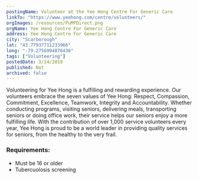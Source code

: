 ```yaml
---
postingName: Volunteer at the Yee Hong Centre For Generic Care
linkTo: "https://www.yeehong.com/centre/volunteers/"
orgImages: /resources/PuMPDirect.png
orgName: Yee Hong Centre For Generic Care
address: Yee Hong Centre For Generic Care
city: "Scarborough"
lat: "43.77937711233966" 
long: "-79.2756994876436" 
tags: ["Volunteering"]
postedDate: 3/24/2019
published: Not
archived: false 
---
```

<div> 
<p> Volunteering for Yee Hong is a fulfilling and rewarding experience. Our volunteers embrace the seven 
values of Yee Hong: Respect, Compassion, Commitment, Excellence, Teamwork, Integrity and Accountability. 
Whether conducting programs, visiting seniors, delivering meals, transporting seniors or doing office work, 
their service helps our seniors enjoy a more fulfilling life. With the contribution of over 1,000 service 
volunteers every year, Yee Hong is proud to be a world leader in providing quality services for seniors, 
from the healthy to the very frail. </p>

<h3> Requirements: </h3>
<ul>
    <li> Must be 16 or older </li>
    <li> Tubercuolosis screening </li>
</ul>

</div>
